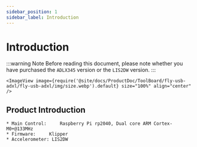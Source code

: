 ```yaml
---
sidebar_position: 1
sidebar_label: Introduction
---
```







# Introduction

:::warning Note
Before reading this document, please note whether you have purchased the `ADLX345` version or the `LIS2DW` version.
:::

    <ImageView image={require('@site/docs/ProductDoc/ToolBoard/fly-usb-adxl/fly-usb-adxl/img/size.webp').default} size="100%" align="center" />

## Product Introduction

    * Main Control:     Raspberry Pi rp2040, Dual core ARM Cortex-M0+@133MHz
    * Firmware:     Klipper
    * Accelerometer: LIS2DW